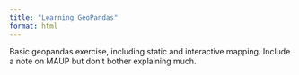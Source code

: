 ```yaml
---
title: "Learning GeoPandas"
format: html
---
```


Basic geopandas exercise, including static and interactive mapping.
Include a note on MAUP but don't bother explaining much.

